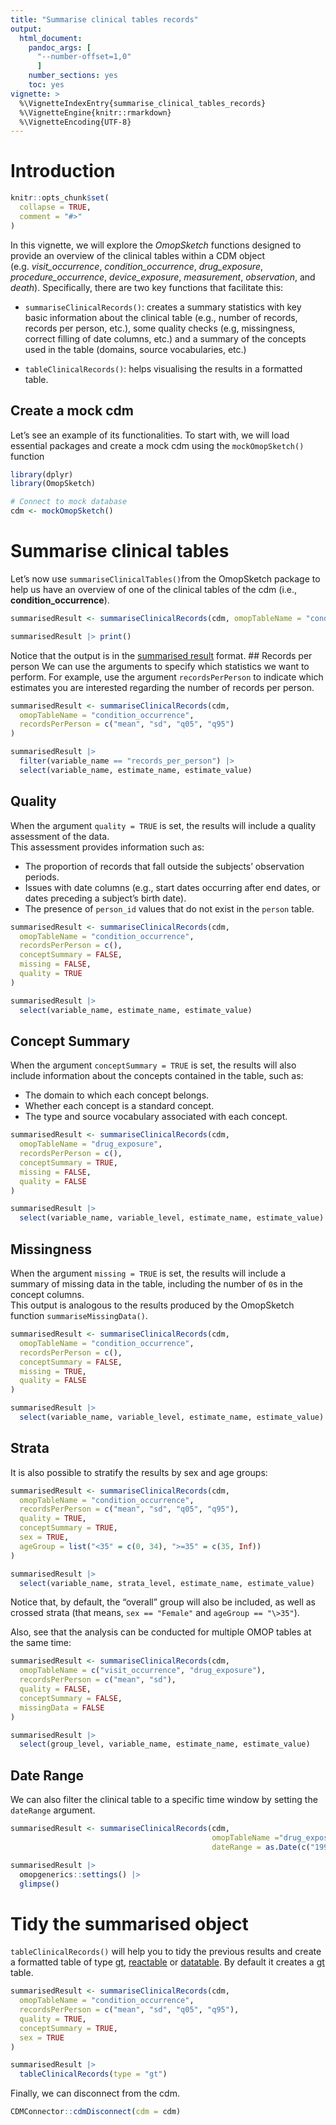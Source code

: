 ```yaml
---
title: "Summarise clinical tables records"
output: 
  html_document:
    pandoc_args: [
      "--number-offset=1,0"
      ]
    number_sections: yes
    toc: yes
vignette: >
  %\VignetteIndexEntry{summarise_clinical_tables_records}
  %\VignetteEngine{knitr::rmarkdown}
  %\VignetteEncoding{UTF-8}
---
```


# Introduction

```r
knitr::opts_chunk$set(
  collapse = TRUE,
  comment = "#>"
)
```

In this vignette, we will explore the *OmopSketch* functions designed to provide an overview of the clinical tables within a CDM object (e.g. *visit_occurrence*, *condition_occurrence*, *drug_exposure*, *procedure_occurrence*, *device_exposure*, *measurement*, *observation*, and *death*). Specifically, there are two key functions that facilitate this:

-   `summariseClinicalRecords()`: creates a summary statistics with key basic information about the clinical table (e.g., number of records, records per person, etc.), some quality checks (e.g, missingness, correct filling of date columns, etc.) and a summary of the concepts used in the table (domains, source vocabularies, etc.)

-   `tableClinicalRecords()`: helps visualising the results in a formatted table.

## Create a mock cdm

Let's see an example of its functionalities. To start with, we will load essential packages and create a mock cdm using the `mockOmopSketch()` function

```r
library(dplyr)
library(OmopSketch)

# Connect to mock database
cdm <- mockOmopSketch()
```

# Summarise clinical tables

Let's now use `summariseClinicalTables()`from the OmopSketch package to help us have an overview of one of the clinical tables of the cdm (i.e., **condition_occurrence**).

```r
summarisedResult <- summariseClinicalRecords(cdm, omopTableName = "condition_occurrence")

summarisedResult |> print()
```

Notice that the output is in the [summarised result](https://darwin-eu.github.io/omopgenerics/articles/summarised_result.html) format.
## Records per person
We can use the arguments to specify which statistics we want to perform. For example, use the argument `recordsPerPerson` to indicate which estimates you are interested regarding the number of records per person.

```r
summarisedResult <- summariseClinicalRecords(cdm,
  omopTableName = "condition_occurrence",
  recordsPerPerson = c("mean", "sd", "q05", "q95")
)

summarisedResult |>
  filter(variable_name == "records_per_person") |>
  select(variable_name, estimate_name, estimate_value)
```

## Quality

When the argument `quality = TRUE` is set, the results will include a quality assessment of the data.  
This assessment provides information such as:

- The proportion of records that fall outside the subjects’ observation periods.  
- Issues with date columns (e.g., start dates occurring after end dates, or dates preceding a subject’s birth date).  
- The presence of `person_id` values that do not exist in the `person` table.

```r
summarisedResult <- summariseClinicalRecords(cdm,
  omopTableName = "condition_occurrence",
  recordsPerPerson = c(), 
  conceptSummary = FALSE,
  missing = FALSE,
  quality = TRUE
)

summarisedResult |>
  select(variable_name, estimate_name, estimate_value) 
```
## Concept Summary

When the argument `conceptSummary = TRUE` is set, the results will also include information about the concepts contained in the table, such as:

- The domain to which each concept belongs.  
- Whether each concept is a standard concept.  
- The type and source vocabulary associated with each concept.


```r
summarisedResult <- summariseClinicalRecords(cdm,
  omopTableName = "drug_exposure",
  recordsPerPerson = c(), 
  conceptSummary = TRUE,
  missing = FALSE,
  quality = FALSE
)

summarisedResult |>
  select(variable_name, variable_level, estimate_name, estimate_value) 
```

## Missingness

When the argument `missing = TRUE` is set, the results will include a summary of missing data in the table, including the number of `0`s in the concept columns.  
This output is analogous to the results produced by the OmopSketch function `summariseMissingData()`.

```r
summarisedResult <- summariseClinicalRecords(cdm,
  omopTableName = "condition_occurrence",
  recordsPerPerson = c(), 
  conceptSummary = FALSE,
  missing = TRUE,
  quality = FALSE
)

summarisedResult |>
  select(variable_name, variable_level, estimate_name, estimate_value) 
```
## Strata
It is also possible to stratify the results by sex and age groups:

```r
summarisedResult <- summariseClinicalRecords(cdm,
  omopTableName = "condition_occurrence",
  recordsPerPerson = c("mean", "sd", "q05", "q95"),
  quality = TRUE,
  conceptSummary = TRUE,
  sex = TRUE,
  ageGroup = list("<35" = c(0, 34), ">=35" = c(35, Inf))
)

summarisedResult |>
  select(variable_name, strata_level, estimate_name, estimate_value) 
```

Notice that, by default, the "overall" group will also be included, as well as crossed strata (that means, `sex == "Female"` and `ageGroup == "\>35"`).

Also, see that the analysis can be conducted for multiple OMOP tables at the same time:

```r
summarisedResult <- summariseClinicalRecords(cdm,
  omopTableName = c("visit_occurrence", "drug_exposure"),
  recordsPerPerson = c("mean", "sd"),
  quality = FALSE,
  conceptSummary = FALSE,
  missingData = FALSE
)

summarisedResult |>
  select(group_level, variable_name, estimate_name, estimate_value)
```

## Date Range
We can also filter the clinical table to a specific time window by setting the `dateRange` argument.

```r

summarisedResult <- summariseClinicalRecords(cdm, 
                                             omopTableName ="drug_exposure",
                                             dateRange = as.Date(c("1990-01-01", "2010-01-01"))) 

summarisedResult |>
  omopgenerics::settings() |>
  glimpse()
```


# Tidy the summarised object

`tableClinicalRecords()` will help you to tidy the previous results and create a formatted table of type [gt](https://gt.rstudio.com/), [reactable](https://glin.github.io/reactable/) or [datatable](https://rstudio.github.io/DT/). By default it creates a [gt](https://gt.rstudio.com/) table.

```r
summarisedResult <- summariseClinicalRecords(cdm,
  omopTableName = "condition_occurrence",
  recordsPerPerson = c("mean", "sd", "q05", "q95"),
  quality = TRUE, 
  conceptSummary = TRUE,
  sex = TRUE
)

summarisedResult |>
  tableClinicalRecords(type = "gt")
```


Finally, we can disconnect from the cdm.

```r
CDMConnector::cdmDisconnect(cdm = cdm)
```

